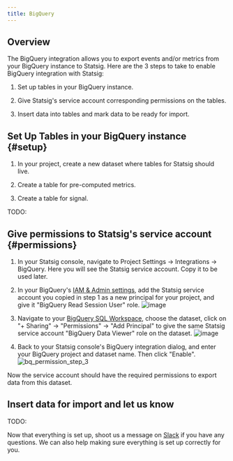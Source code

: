 ```yaml
---
title: BigQuery
---
```


## Overview

The BigQuery integration allows you to export events and/or metrics from your BigQuery instance to Statsig.
Here are the 3 steps to take to enable BigQuery integration with Statsig:

1. Set up tables in your BigQuery instance.

2. Give Statsig's service account corresponding permissions on the tables.

3. Insert data into tables and mark data to be ready for import.

## Set Up Tables in your BigQuery instance {#setup}

1. In your project, create a new dataset where tables for Statsig should live.

2. Create a table for pre-computed metrics.

3. Create a table for signal.

TODO:

## Give permissions to Statsig's service account {#permissions}

1. In your Statsig console, navigate to Project Settings -> Integrations -> BigQuery. Here you will see the Statsig service account. Copy it to be used later.

2. In your BigQuery's [IAM & Admin settings](https://console.cloud.google.com/iam-admin/), add the Statsig service account you copied in step 1 as a new principal for your project, and give it "BigQuery Read Session User" role.
   ![image](https://user-images.githubusercontent.com/77478330/175113594-7b121b7e-60fd-4c03-b82e-ffe397c9efa7.png)

3. Navigate to your [BigQuery SQL Workspace](https://console.cloud.google.com/bigquery), choose the dataset, click on "+ Sharing" -> "Permissions" -> "Add Principal" to give the same Statsig service account "BigQuery Data Viewer" role on the dataset.
   ![image](https://user-images.githubusercontent.com/77478330/175113611-90e618ad-f6e8-4005-933e-2a5660a14466.png)

4. Back to your Statsig console's BigQuery integration dialog, and enter your BigQuery project and dataset name. Then click "Enable".
   ![bq_permission_step_3](https://user-images.githubusercontent.com/77478330/175113629-35c9be3c-591b-46f3-b9bd-e04cc9ff4b50.png)

Now the service account should have the required permissions to export data from this dataset.

## Insert data for import and let us know

TODO:

Now that everything is set up, shoot us a message on [Slack](https://www.statsig.com/slack) if you have any questions. We can also help making sure everything is set up correctly for you.
